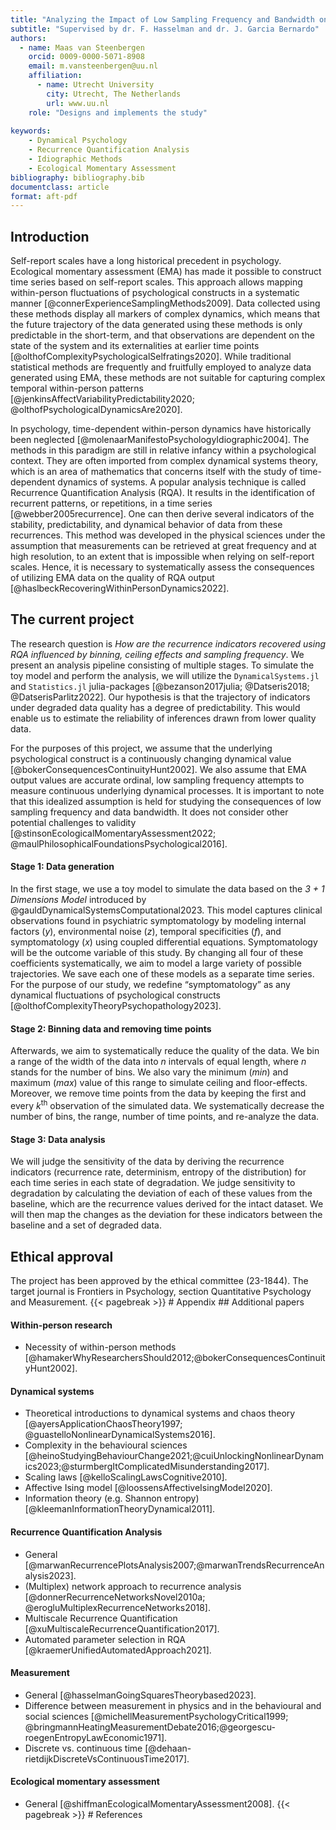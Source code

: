 ```yaml
---
title: "Analyzing the Impact of Low Sampling Frequency and Bandwidth on Recurrence Quantification Analysis in Idiographic Ecological Momentary Assessment"
subtitle: "Supervised by dr. F. Hasselman and dr. J. Garcia Bernardo"
authors:
  - name: Maas van Steenbergen
    orcid: 0009-0000-5071-8908
    email: m.vansteenbergen@uu.nl
    affiliation: 
      - name: Utrecht University
        city: Utrecht, The Netherlands
        url: www.uu.nl
    role: "Designs and implements the study"
    
keywords: 
    - Dynamical Psychology
    - Recurrence Quantification Analysis
    - Idiographic Methods
    - Ecological Momentary Assessment
bibliography: bibliography.bib
documentclass: article
format: aft-pdf
---
```


## Introduction
Self-report scales have a long historical precedent in psychology. Ecological momentary assessment (EMA) has made it possible to construct time series based on self-report scales. This approach allows mapping within-person fluctuations of psychological constructs in a systematic manner [@connerExperienceSamplingMethods2009]. Data collected using these methods display all markers of complex dynamics, which means that the future trajectory of the data generated using these methods is only predictable in the short-term, and that observations are dependent on the state of the system and its externalities at earlier time points [@olthofComplexityPsychologicalSelfratings2020]. While traditional statistical methods are frequently and fruitfully employed to analyze data generated using EMA, these methods are not suitable for capturing complex temporal within-person patterns [@jenkinsAffectVariabilityPredictability2020; @olthofPsychologicalDynamicsAre2020].

In psychology, time-dependent within-person dynamics have historically been neglected [@molenaarManifestoPsychologyIdiographic2004]. The methods in this paradigm are still in relative infancy within a psychological context. They are often imported from complex dynamical systems theory, which is an area of mathematics that concerns itself with the study of time-dependent dynamics of systems. A popular analysis technique is called Recurrence Quantification Analysis (RQA). It results in the identification of recurrent patterns, or repetitions, in a time series [@webber2005recurrence]. One can then derive several indicators of the stability, predictability, and dynamical behavior of data from these recurrences. This method was developed in the physical sciences under the assumption that measurements can be retrieved at great frequency and at high resolution, to an extent that is impossible when relying on self-report scales. Hence, it is necessary to systematically assess the consequences of utilizing EMA data on the quality of RQA output [@haslbeckRecoveringWithinPersonDynamics2022].

## The current project
The research question is *How are the recurrence indicators recovered using RQA influenced by binning, ceiling effects and sampling frequency*. We present an analysis pipeline consisting of multiple stages. To simulate the toy model and perform the analysis, we will utilize the `DynamicalSystems.jl` and `Statistics.jl` julia-packages [@bezanson2017julia; @Datseris2018; @DatserisParlitz2022]. Our hypothesis is that the trajectory of indicators under degraded data quality has a degree of predictability. This would enable us to estimate the reliability of inferences drawn from lower quality data.

For the purposes of this project, we assume that the underlying psychological construct is a continuously changing dynamical value [@bokerConsequencesContinuityHunt2002]. We also assume that EMA output values are accurate ordinal, low sampling frequency attempts to measure continuous underlying dynamical processes. It is important to note that this idealized assumption is held for studying the consequences of low sampling frequency and data bandwidth. It does not consider other potential challenges to validity [@stinsonEcologicalMomentaryAssessment2022; @maulPhilosophicalFoundationsPsychological2016].

#### Stage 1: Data generation

In the first stage, we use a toy model to simulate the data based on the *3 + 1 Dimensions Model* introduced by @gauldDynamicalSystemsComputational2023. This model captures clinical observations found in psychiatric symptomatology by modeling internal factors ($y$), environmental noise ($z$), temporal specificities ($f$), and symptomatology ($x$) using coupled differential equations. Symptomatology will be the outcome variable of this study. By changing all four of these coefficients systematically, we aim to model a large variety of possible trajectories. We save each one of these models as a separate time series. For the purpose of our study, we redefine "symptomatology" as any dynamical fluctuations of psychological constructs [@olthofComplexityTheoryPsychopathology2023].

#### Stage 2: Binning data and removing time points

Afterwards, we aim to systematically reduce the quality of the data. We bin a range of the width of the data into $n$ intervals of equal length, where $n$ stands for the number of bins. We also vary the minimum ($min$) and maximum ($max$) value of this range to simulate ceiling and floor-effects. Moreover, we remove time points from the data by keeping the first and every $k$^th^ observation of the simulated data. We systematically decrease the number of bins, the range, number of time points, and re-analyze the data.

#### Stage 3: Data analysis

We will judge the sensitivity of the data by deriving the recurrence indicators (recurrence rate, determinism, entropy of the distribution) for each time series in each state of degradation. We judge sensitivity to degradation by calculating the deviation of each of these values from the baseline, which are the recurrence values derived for the intact dataset. We will then map the changes as the deviation for these indicators between the baseline and a set of degraded data.

## Ethical approval

The project has been approved by the ethical committee (23-1844). The target journal is Frontiers in Psychology, section Quantitative Psychology and Measurement.
{{< pagebreak >}}
# Appendix
## Additional papers 

#### Within-person research
-   Necessity of within-person methods [@hamakerWhyResearchersShould2012;@bokerConsequencesContinuityHunt2002].

#### Dynamical systems
-   Theoretical introductions to dynamical systems and chaos theory [@ayersApplicationChaosTheory1997; @guastelloNonlinearDynamicalSystems2016].
-   Complexity in the behavioural sciences [@heinoStudyingBehaviourChange2021;@cuiUnlockingNonlinearDynamics2023;@sturmbergItComplicatedMisunderstanding2017].
-   Scaling laws [@kelloScalingLawsCognitive2010].
-   Affective Ising model [@loossensAffectiveIsingModel2020].
-   Information theory (e.g. Shannon entropy) [@kleemanInformationTheoryDynamical2011].

#### Recurrence Quantification Analysis
-   General [@marwanRecurrencePlotsAnalysis2007;@marwanTrendsRecurrenceAnalysis2023].
-   (Multiplex) network approach to recurrence analysis [@donnerRecurrenceNetworksNovel2010a; @erogluMultiplexRecurrenceNetworks2018].
-   Multiscale Recurrence Quantification [@xuMultiscaleRecurrenceQuantification2017].
-   Automated parameter selection in RQA [@kraemerUnifiedAutomatedApproach2021].

#### Measurement
-   General 
[@hasselmanGoingSquaresTheorybased2023].
-   Difference between measurement in physics and in the behavioural and social sciences [@michellMeasurementPsychologyCritical1999; @bringmannHeatingMeasurementDebate2016;@georgescu-roegenEntropyLawEconomic1971].
-   Discrete vs. continuous time [@dehaan-rietdijkDiscreteVsContinuousTime2017].

#### Ecological momentary assessment
-   General [@shiffmanEcologicalMomentaryAssessment2008].
{{< pagebreak >}}
# References

::: {#refs}
:::
